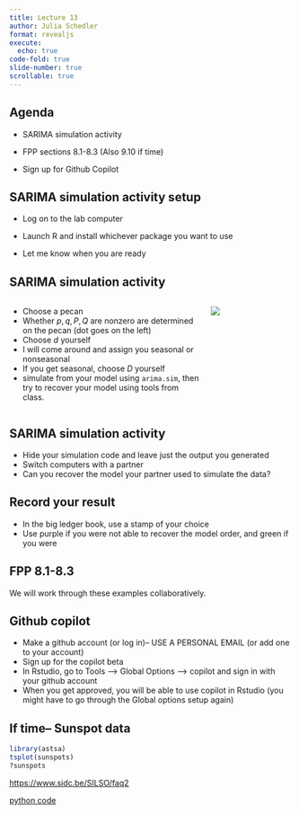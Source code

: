 ```yaml
---
title: Lecture 13
author: Julia Schedler
format: revealjs
execute:
  echo: true
code-fold: true
slide-number: true
scrollable: true
---
```


## Agenda

-   SARIMA simulation activity

-   FPP sections 8.1-8.3 (Also 9.10 if time)

-   Sign up for Github Copilot

## SARIMA simulation activity setup

-   Log on to the lab computer

-   Launch R and install whichever package you want to use

- Let me know when you are ready


## SARIMA simulation activity{.smaller}

::: {.columns}
::: {.column width="70%"}
- Choose a pecan
- Whether $p,q, P, Q$ are nonzero are determined on the pecan (dot goes on the left)
- Choose $d$ yourself 
- I will come around and assign you seasonal or nonseasonal
- If you get seasonal, choose $D$ yourself
- simulate from your model using `arima.sim`, then try to recover your model using tools from class.
:::
::: {.column width="30%"}
![](https://live.staticflickr.com/2385/2393780266_69f50d23f5_b.jpg)
:::
:::

## SARIMA simulation activity
- Hide your simulation code and leave just the output you generated
- Switch computers with a partner
- Can you recover the model your partner used to simulate the data?

## Record your result
- In the big ledger book, use a stamp of your choice
- Use purple if you were not able to recover the model order, and green if you were

## FPP 8.1-8.3
We will work through these examples collaboratively. 

## Github copilot
- Make a github account (or log in)-- USE A PERSONAL EMAIL (or add one to your account)
- Sign up for the copilot beta
- In Rstudio, go to Tools --> Global Options --> copilot and sign in with your github account
- When you get approved, you will be able to use copilot in Rstudio (you might have to go through the Global options setup again)

## If time-- Sunspot data

```r
library(astsa)
tsplot(sunspots)
?sunspots
```

[https://www.sidc.be/SILSO/faq2]()

[python code](https://www.statsmodels.org/stable/examples/notebooks/generated/stationarity_detrending_adf_kpss.html)



